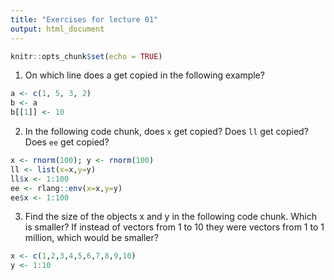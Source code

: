 ```yaml
---
title: "Exercises for lecture 01"
output: html_document
---
```


```r
knitr::opts_chunk$set(echo = TRUE)
```


1. On which line does a get copied in the following example?
```r
a <- c(1, 5, 3, 2)
b <- a
b[[1]] <- 10
```

2. In the following code chunk, does `x` get copied? Does `ll` get copied? Does  `ee` get copied?
```r
x <- rnorm(100); y <- rnorm(100)
ll <- list(x=x,y=y)
ll$x <- 1:100
ee <- rlang::env(x=x,y=y)
ee$x <- 1:100
```

3. Find the size of the objects x and y in the following code chunk.
Which is smaller? If instead of vectors from 1 to 10 they were vectors
from 1 to 1 million, which would be smaller?

```r
x <- c(1,2,3,4,5,6,7,8,9,10)
y <- 1:10
```
